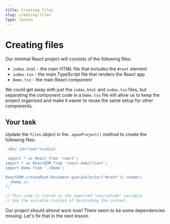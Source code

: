 ```yaml
---
title: Creating files
slug: creating-files
type: lesson
---
```


# Creating files

Our minimal React project will consists of the following files:

- `index.html` - the main HTML file that includes the `#root` element
- `index.tsx` - the main TypeScript file that renders the React app
- `Demo.tsx` - the main React component

We could get away with just the `index.html` and `index.tsx` files, but separating the component code in a `Demo.tsx` file will allow us to keep the project organized and make it easier to reuse the same setup for other components.

## Your task

Update the `files` object in the `.openProject()` method to create the following files:

```js title=index.html
`<div id="root"></div>`
```

```js title=index.tsx
`import * as React from 'react';
import * as ReactDOM from 'react-dom/client';
import Demo from './Demo';

ReactDOM.createRoot(document.querySelector("#root")).render(
  <Demo />
);`
```

```js title=Demo.tsx
// This code is stored in the imported "sourceCode" variable. 
// Use the variable instead of hardcoding the content.
```

Our project should _almost_ work now! There seem to be some dependencies missing. Let's fix that in the next lesson. 